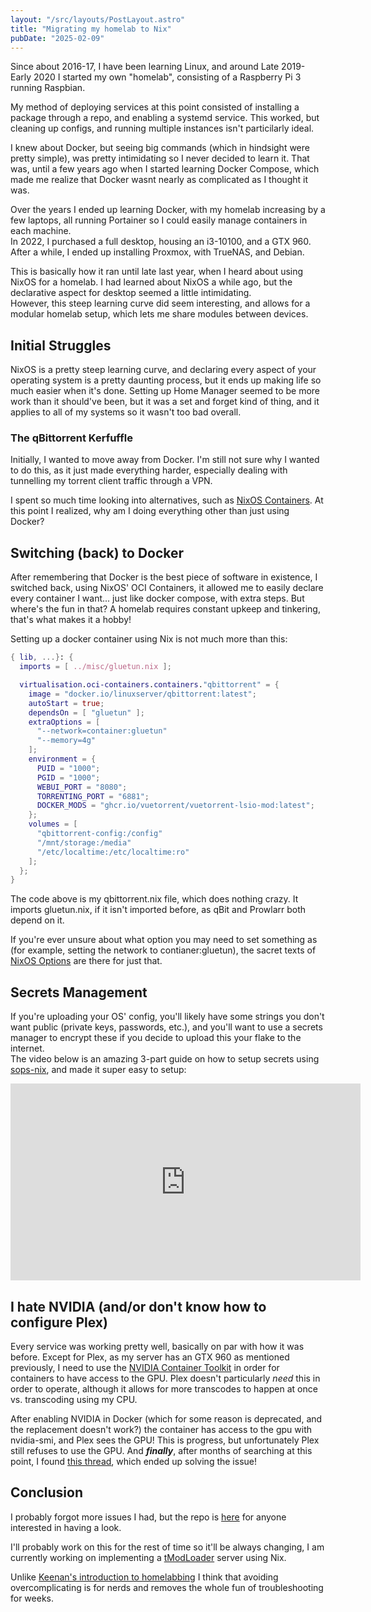 ```yaml
---
layout: "/src/layouts/PostLayout.astro"
title: "Migrating my homelab to Nix"
pubDate: "2025-02-09"
---
```




<BlogImage src={nixosLogo} alt="" width="384" />

Since about 2016-17, I have been learning Linux, and around Late 2019-Early 2020 I started my own "homelab", consisting of a Raspberry Pi 3 running Raspbian.

My method of deploying services at this point consisted of installing a package through a repo, and enabling a systemd service. This worked, but cleaning up configs, and running multiple instances isn't particilarly ideal.  

I knew about Docker, but seeing big commands (which in hindsight were pretty simple), was pretty intimidating so I never decided to learn it. That was, until a few years ago when I started learning Docker Compose, which made
me realize that Docker wasnt nearly as complicated as I thought it was.

Over the years I ended up learning Docker, with my homelab increasing by a few laptops, all running Portainer so I could easily manage containers in each machine.  
In 2022, I purchased a full desktop, housing an i3-10100, and a GTX 960. After a while, I ended up installing Proxmox, with TrueNAS, and Debian.

This is basically how it ran until late last year, when I heard about using NixOS for a homelab. I had learned about NixOS a while ago, but the declarative aspect for desktop seemed a little intimidating.  
However, this steep learning curve did seem interesting, and allows for a modular homelab setup, which lets me share modules between devices.

## Initial Struggles

NixOS is a pretty steep learning curve, and declaring every aspect of your operating system is a pretty daunting process, but it ends up making life so much easier when it's done. Setting up Home Manager
seemed to be more work than it should've been, but it was a set and forget kind of thing, and it applies to all of my systems so it wasn't too bad overall.

### The qBittorrent Kerfuffle

Initially, I wanted to move away from Docker. I'm still not sure why I wanted to do this, as it just made everything harder, especially dealing with tunnelling my torrent client traffic through a VPN.  

I spent so much time looking into alternatives, such as [NixOS Containers](https://nixos.wiki/wiki/NixOS_Containers). At this point I realized, why am I doing everything other than just using Docker?

## Switching (back) to Docker

After remembering that Docker is the best piece of software in existence, I switched back, using NixOS' OCI Containers, it allowed me to easily declare every container I want... just like docker compose, with extra steps.
But where's the fun in that? A homelab requires constant upkeep and tinkering, that's what makes it a hobby!

Setting up a docker container using Nix is not much more than this:
```nix
{ lib, ...}: {
  imports = [ ../misc/gluetun.nix ];

  virtualisation.oci-containers.containers."qbittorrent" = {
    image = "docker.io/linuxserver/qbittorrent:latest";
    autoStart = true;
    dependsOn = [ "gluetun" ];
    extraOptions = [
      "--network=container:gluetun"
      "--memory=4g"
    ];
    environment = {
      PUID = "1000";
      PGID = "1000";
      WEBUI_PORT = "8080";
      TORRENTING_PORT = "6881";
      DOCKER_MODS = "ghcr.io/vuetorrent/vuetorrent-lsio-mod:latest";
    };
    volumes = [
      "qbittorrent-config:/config"
      "/mnt/storage:/media"
      "/etc/localtime:/etc/localtime:ro"
    ];
  };
}
```
The code above is my qbittorrent.nix file, which does nothing crazy. It imports gluetun.nix, if it isn't imported before, as qBit and Prowlarr both depend on it.

If you're ever unsure about what option you may need to set something as (for example, setting the network to contianer:gluetun), the sacret texts of [NixOS Options](https://search.nixos.org/options) are there for just that.

## Secrets Management

If you're uploading your OS' config, you'll likely have some strings you don't want public (private keys, passwords, etc.), and you'll want to use a secrets manager to encrypt these if you decide to upload this your flake to the internet.  
The video below is an amazing 3-part guide on how to setup secrets using [sops-nix](https://github.com/Mic92/sops-nix), and made it super easy to setup:

<div class="flex w-full justify-center">
<iframe width="560" height="315" src="https://www.youtube-nocookie.com/embed/6EMNHDOY-wo?si=xyA6xu8-ebLbjYmt" title="YouTube video player" frameborder="0" allow="accelerometer; autoplay; clipboard-write; encrypted-media; gyroscope; picture-in-picture; web-share" referrerpolicy="strict-origin-when-cross-origin" allowfullscreen></iframe>
</div>

## I hate NVIDIA (and/or don't know how to configure Plex)

Every service was working pretty well, basically on par with how it was before. Except for Plex, as my server has an GTX 960 as mentioned previously, I need to use the [NVIDIA Container Toolkit](https://docs.nvidia.com/datacenter/cloud-native/container-toolkit/latest/index.html) in order for
containers to have access to the GPU. Plex doesn't particularly *need* this in order to operate, although it allows for more transcodes to happen at once vs. transcoding using my CPU.

After enabling NVIDIA in Docker (which for some reason is deprecated, and the replacement doesn't work?) the container has access to the gpu with nvidia-smi, and Plex sees the GPU!
This is progress, but unfortunately Plex still refuses to use the GPU. And ***finally***, after months of searching at this point, I found [this thread](https://forums.plex.tv/t/preferred-hw-transcoder-linux/593507/11), which ended up solving the issue!

## Conclusion

I probably forgot more issues I had, but the repo is [here](https://github.com/evaan/homelab) for anyone interested in having a look.

I'll probably work on this for the rest of time so it'll be always changing, I am currently working on implementing a [tModLoader](https://github.com/tModLoader/tModLoader) server using Nix.

Unlike [Keenan's introduction to homelabbing](https://blog.pirated.tech/posts/servarr/) I think that avoiding overcomplicating is for nerds and removes the whole fun of troubleshooting for weeks.